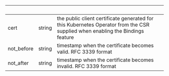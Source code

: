 
| &nbsp;     | &nbsp; | &nbsp;                                                                                                                        |
| ---------- | ------ | ----------------------------------------------------------------------------------------------------------------------------- |
| cert       | string | the public client certificate generated for this Kubernetes Operator from the CSR supplied when enabling the Bindings feature |
| not_before | string | timestamp when the certificate becomes valid. RFC 3339 format                                                                 |
| not_after  | string | timestamp when the certificate becomes invalid. RFC 3339 format                                                               |

